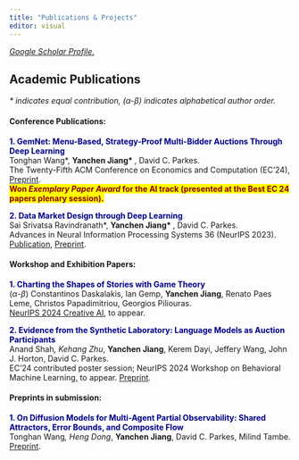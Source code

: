 ```yaml
---
title: "Publications & Projects"
editor: visual
---
```


[*Google Scholar Profile.*](https://scholar.google.com/citations?user=ULefWRkAAAAJ&hl=en)

## Academic Publications

*\* indicates equal contribution, ($\alpha$-$\beta$) indicates alphabetical author order.*

#### Conference Publications: 

**<span style="color:darkblue">1. GemNet: Menu-Based, Strategy-Proof Multi-Bidder Auctions Through Deep Learning</span>** <br>
Tonghan Wang\*, **Yanchen Jiang\* **, David C. Parkes. <br>The Twenty-Fifth ACM Conference on Economics and Computation (EC'24), [Preprint ](https://arxiv.org/abs/2406.07428). <br> **<span style="color:darkred;background-color: yellow"> Won *Exemplary Paper Award* for the AI track (presented at the Best EC 24 papers plenary session). </span>**

**<span style="color:darkblue">2. Data Market Design through Deep Learning</span>** <br>
Sai Srivatsa Ravindranath\*, **Yanchen Jiang\* **, David C. Parkes. <br>Advances in Neural Information Processing Systems 36 (NeurIPS 2023). [Publication](https://proceedings.neurips.cc/paper_files/paper/2023/hash/1577ea3eaf8dacb99f64e4496c3ecddf-Abstract-Conference.html),  [Preprint ](https://arxiv.org/abs/2310.20096).

#### Workshop and Exhibition Papers:

**<span style="color:darkblue">1. Charting the Shapes of Stories with Game Theory</span>** <br>
($\alpha$-$\beta$) Constantinos Daskalakis, Ian Gemp, **Yanchen Jiang**, Renato Paes Leme, Christos Papadimitriou, Georgios Piliouras. <br>[NeurIPS 2024 Creative AI ](https://neurips.cc/virtual/2024/105446), to appear.

**<span style="color:darkblue">2. Evidence from the Synthetic Laboratory:
Language Models as Auction Participants</span>** <br>Anand Shah*, Kehang Zhu*, **Yanchen Jiang**, Kerem Dayi, Jeffery Wang, John J. Horton, David C. Parkes. <br>
EC'24 contributed poster session; NeurIPS 2024 Workshop on Behavioral Machine Learning, to appear. [Preprint ](https://openreview.net/pdf?id=FB9mTtJpJI).

#### Preprints in submission:

**<span style="color:darkblue">1. On Diffusion Models for Multi-Agent Partial Observability: Shared Attractors, Error Bounds, and Composite Flow</span>** <br>
Tonghan Wang*, Heng Dong*, **Yanchen Jiang**, David C. Parkes, Milind Tambe. [Preprint ](https://arxiv.org/abs/2410.13953).